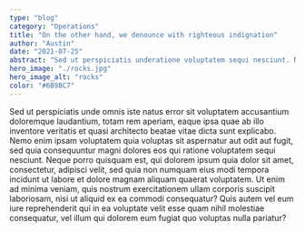 ```yaml
---
type: "blog"
category: "Operations"
title: "On the other hand, we denounce with righteous indignation"
author: "Austin"
date: "2021-07-25"
abstract: "Sed ut perspiciatis underatione voluptatem sequi nesciunt. Neque porro quisquam est, qui dolorem ipsum quia dolor sit amet, consectetur, adipisci velit, sed quia non numquam eius modi tempora incidunt"
hero_image: "./rocks.jpg"
hero_image_alt: "rocks"
color: "#6B9BC7"
---
```

Sed ut perspiciatis unde omnis iste natus error sit voluptatem accusantium doloremque laudantium, totam rem aperiam, eaque ipsa quae ab illo inventore veritatis et quasi architecto beatae vitae dicta sunt explicabo. Nemo enim ipsam voluptatem quia voluptas sit aspernatur aut odit aut fugit, sed quia consequuntur magni dolores eos qui ratione voluptatem sequi nesciunt. Neque porro quisquam est, qui dolorem ipsum quia dolor sit amet, consectetur, adipisci velit, sed quia non numquam eius modi tempora incidunt ut labore et dolore magnam aliquam quaerat voluptatem. Ut enim ad minima veniam, quis nostrum exercitationem ullam corporis suscipit laboriosam, nisi ut aliquid ex ea commodi consequatur? Quis autem vel eum iure reprehenderit qui in ea voluptate velit esse quam nihil molestiae consequatur, vel illum qui dolorem eum fugiat quo voluptas nulla pariatur?